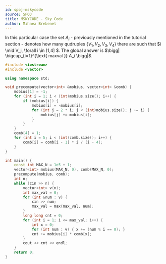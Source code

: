 ```yaml
---
id: spoj-mskycode
source: SPOJ
title: MSKYCODE - Sky Code
author: Mihnea Brebenel
---
```


In this particular case the set $A_i$ - previously mentioned in the tutorial section - denotes how many qudruples $\{ V_1, V_2, V_3, V_4\}$ there are such that $i \mid V_j, \forall i \in [1,4] $. The global answer is $\bigg| \bigcup_{i=1}^{\text{ maxval }} A_i \bigg|$.

<LanguageSection>
<CPPSection>

```cpp
#include <iostream>
#include <vector>

using namespace std;

void precompute(vector<int> &mobius, vector<int> &comb) {
	mobius[1] = -1;
	for (int i = 1; i < (int)mobius.size(); i++) {
		if (mobius[i]) {
			mobius[i] = -mobius[i];
			for (int j = 2 * i; j < (int)mobius.size(); j += i) {
				mobius[j] += mobius[i];
			}
		}
	}
	comb[4] = 1;
	for (int i = 5; i < (int)comb.size(); i++) {
		comb[i] = comb[i - 1] * i / (i - 4);
	}
}

int main() {
	const int MAX_N = 1e5 + 1;
	vector<int> mobius(MAX_N, 0), comb(MAX_N, 0);
	precompute(mobius, comb);
	int n;
	while (cin >> n) {
		vector<int> v(n);
		int max_val = 0;
		for (int &num : v) {
			cin >> num;
			max_val = max(max_val, num);
		}
		long long cnt = 0;
		for (int i = 1; i <= max_val; i++) {
			int x = 0;
			for (int num : v) { x += (num % i == 0); }
			cnt += mobius[i] * comb[x];
		}
		cout << cnt << endl;
	}
	return 0;
}
```

</CPPSection>
</LanguageSection>
